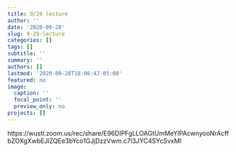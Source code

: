 ```yaml
---
title: 9/29 lecture
author: ''
date: '2020-09-28'
slug: 9-29-lecture
categories: []
tags: []
subtitle: ''
summary: ''
authors: []
lastmod: '2020-09-28T18:06:42-05:00'
featured: no
image:
  caption: ''
  focal_point: ''
  preview_only: no
projects: []
---
```


https://wustl.zoom.us/rec/share/E96DIPFgLLOAGtUmMeYIPAcwnyooNrAcffbZOXgXwbEJlZQEe3bYco1GJjDzzVwm.c7I3JYC4SYcSvxMl

